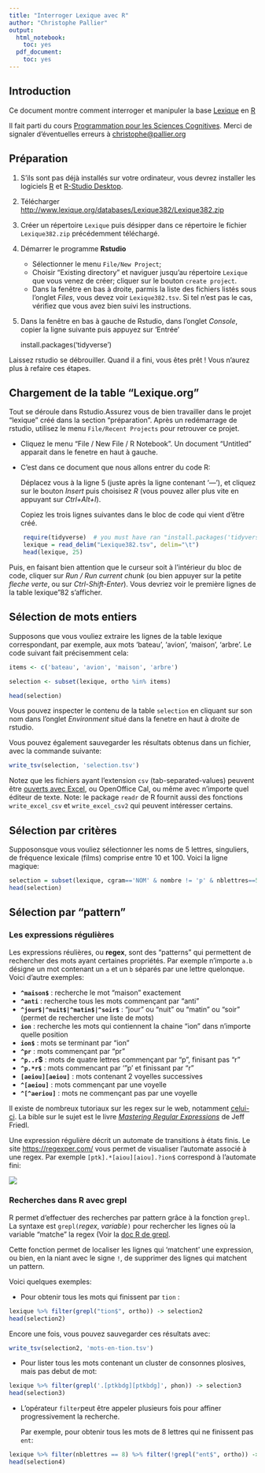 ```yaml
---
title: "Interroger Lexique avec R"
author: "Christophe Pallier"
output:
  html_notebook:
    toc: yes
  pdf_document:
    toc: yes
---
```


## Introduction

Ce document montre comment interroger et manipuler la base [Lexique](http://www.lexique.org) en [R](https://fr.wikipedia.org/wiki/R_(langage)) 

Il fait parti du cours [Programmation pour les Sciences Cognitives](https://chrplr.github.io/PCBS/). Merci de signaler d'éventuelles erreurs à <christophe@pallier.org>


## Préparation

1. S'ils sont pas déjà installés sur votre ordinateur, vous devrez installer les logiciels [R](https://cran.r-project.org/) et  [R-Studio Desktop](https://www.rstudio.com/products/rstudio/#Desktop).

2. Télécharger <http://www.lexique.org/databases/Lexique382/Lexique382.zip>

3. Créer un répertoire `Lexique` puis désipper dans ce répertoire le fichier `Lexique382.zip` précédemment téléchargé.

4. Démarrer le programme **Rstudio** 

   - Sélectionner le menu `File/New Project`; 
   - Choisir "Existing directory" et naviguer jusqu'au répertoire `Lexique` que vous venez de créer; cliquer sur le bouton `create project`. 
   - Dans la fenêtre en bas à droite, parmis la liste des fichiers listés sous l'onglet *Files*, vous devez voir `Lexique382.tsv`. Si tel n'est pas le cas, vérifiez que vous avez bien suivi les instructions.

5. Dans la fenêtre en bas à gauche de Rstudio, dans l'onglet *Console*, copier la ligne suivante puis appuyez sur 'Entrée'

    install.packages('tidyverse')

Laissez rstudio se débrouiller. Quand il a fini, vous êtes prêt ! Vous n'aurez plus à refaire ces étapes.

## Chargement de la table "Lexique.org"

Tout se déroule dans Rstudio.Assurez vous de bien travailler dans le projet "lexique" créé dans la section "préparation". Après un redémarrage de rstudio, utilisez le menu `File/Recent Projects` pour retrouver ce projet.

- Cliquez le menu "File / New File / R Notebook". Un document "Untitled" apparait dans le fenetre en haut à gauche. 
- C'est dans ce document que nous allons entrer du code R:

  Déplacez vous à la ligne 5 (juste après la ligne contenant '---'), et cliquez sur le bouton *Insert* puis choisisez *R* (vous pouvez aller plus vite en appuyant sur *Ctrl+Alt+I*). 
  
  Copiez les trois lignes suivantes dans le bloc de code qui vient d'être créé. 

```r
    require(tidyverse)  # you must have ran "install.packages('tidyverse')" earlier
    lexique = read_delim("Lexique382.tsv", delim="\t")
    head(lexique, 25)
```

   Puis, en faisant bien attention que le curseur soit à l'intérieur du bloc de code, cliquer sur *Run / Run current chunk* (ou bien appuyer sur la petite *fleche verte*, ou sur *Ctrl-Shift-Enter*). Vous devriez voir le première lignes de la table lexique"82 s'afficher.


## Sélection de mots entiers

Supposons que vous vouliez extraire les lignes de la table lexique correspondant, par exemple, aux mots 'bateau', 'avion', 'maison', 'arbre'. Le code suivant fait précisemment cela:


```r
items <- c('bateau', 'avion', 'maison', 'arbre')

selection <- subset(lexique, ortho %in% items)

head(selection)
```

Vous pouvez inspecter le contenu de la table `selection` en cliquant sur son nom dans l'onglet *Environment* situé dans la fenetre en haut à droite de rstudio.


Vous pouvez également sauvegarder les résultats obtenus dans un fichier,  avec la commande suivante:

```r
write_tsv(selection, 'selection.tsv')
```

Notez que les fichiers ayant l'extension `csv` (tab-separated-values) peuvent être [ouverts avec Excel](https://rievent.zendesk.com/hc/en-us/articles/360000029172-FAQ-How-do-I-open-a-tsv-file-in-Excel-), ou OpenOffice Cal, ou même avec n'importe quel éditeur de texte. Note: le package `readr` de R fournit aussi des fonctions `write_excel_csv` et `write_excel_csv2` qui peuvent intéresser certains.

## Sélection par critères

Supposonsque vous vouliez sélectionner les noms de 5 lettres, singuliers, de fréquence lexicale (films) comprise entre 10 et 100. Voici la ligne magique:

```r
selection = subset(lexique, cgram=='NOM' & nombre != 'p' & nblettres==5 & freqlivres > 10 & freqlivres < 100)
head(selection)
```

## Sélection par "pattern"

### Les expressions régulières

Les expressions réulières, ou **regex**, sont des “patterns” qui permettent de rechercher des mots ayant certaines propriétés. Par exemple n'importe `a.b` désigne un mot contenant un `a` et un `b` séparés par une lettre quelonque. Voici d'autre exemples:

- **`^maison$`** : recherche le mot “maison” exactement
- **`^anti`** : recherche tous les mots commençant par “anti”
- **`^jour$|^nuit$|^matin$|^soir$`** : “jour” ou “nuit” ou “matin” ou “soir” (permet de rechercher une liste de mots)
- **`ion`** : recherche les mots qui contiennent la chaine “ion” dans n’importe quelle position
- **`ion$`** : mots se terminant par “ion”
- **`^pr`** : mots commençant par “pr”
- **`^p..r`$** : mots de quatre lettres commençant par “p”, finisant pas “r”
- **`^p.*r$`** : mots commencant par ‘”p’ et finissant par “r”
- **`[aeiou][aeiou]`** : mots contenant 2 voyelles successives
- **`^[aeiou]`** : mots commençant par une voyelle
- **`^[^aeriou]`** : mots ne commençant pas par une voyelle

Il existe de nombreux tutoriaux sur les regex sur le web, notamment [celui-ci](http://www.canyouseome.com/guide-regex/). La bible sur le sujet est le livre _[Mastering Regular Expressions](http://regex.info/book.html)_  de Jeff Friedl. 

Une expression régulière décrit un automate de transitions à états finis. Le site <https://regexper.com/> vous permet de visualiser l’automate associé à une regex. Par exemple `[ptk].*[aiou][aiou].?ion$` correspond à l’automate fini:

![](fsa.png)

### Recherches dans R avec grepl

R permet d'effectuer des recherches par pattern grâce à la fonction `grepl`. La syntaxe est `grepl(`_regex_, _variable_`)` pour rechercher les lignes où la variable "matche" la regex (Voir la [doc R de grepl](https://stat.ethz.ch/R-manual/R-devel/library/base/html/grep.html).

Cette fonction permet de localiser les lignes qui 'matchent' une expression, ou bien, en la niant avec le signe `!`, de supprimer des lignes qui matchent un pattern.

Voici quelques exemples:

* Pour obtenir tous les mots qui finissent par `tion` :

```r
lexique %>% filter(grepl("tion$", ortho)) -> selection2
head(selection2)
```

Encore une fois, vous pouvez sauvegarder ces résultats avec:


```r
write_tsv(selection2, 'mots-en-tion.tsv')
```

* Pour lister tous les mots contenant un cluster de consonnes plosives, mais pas debut de mot:

```r
lexique %>% filter(grepl('.[ptkbdg][ptkbdg]', phon)) -> selection3
head(selection3)
```


* L'opérateur `filter`peut être appeler plusieurs fois pour affiner progressivement la recherche. 

  Par exemple, pour obtenir tous les mots de 8 lettres qui ne finissent pas `ent`:
  
```r
lexique %>% filter(nblettres == 8) %>% filter(!grepl("ent$", ortho)) -> selection4
head(selection4)
```



